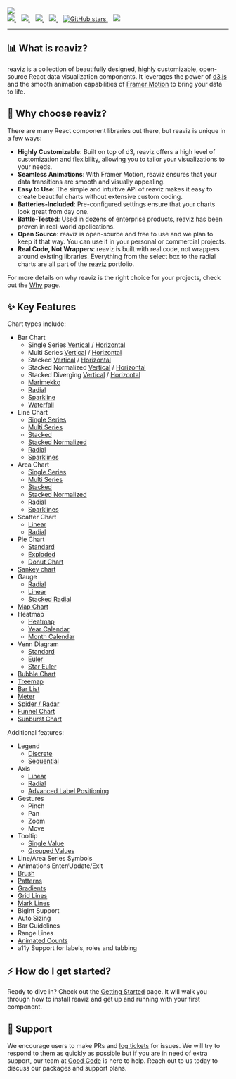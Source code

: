 
<div className="my-0 mx-auto text-white text-center flex flex-col">
  <img
    className="mx-auto mb-8 mt-8"
    src={img.src}
  />
  <br />
  <div className="flex justify-center">
    <a href="https://github.com/reaviz/reaviz/actions/workflows/build.yml" target="_blank">
      <img src="https://github.com/reaviz/reaviz/actions/workflows/build.yml/badge.svg" />
    </a>
    <span>&nbsp;&nbsp;</span>
    <a href="https://npm.im/reaviz" target="_blank">
      <img src="https://img.shields.io/npm/v/reaviz.svg" />
    </a>
    <span>&nbsp;&nbsp;</span>
    <a href="https://npm.im/reaviz" target="_blank">
      <img src="https://badgen.net/npm/dw/reaviz" />
    </a>
    <span>&nbsp;&nbsp;</span>
    <a href="https://github.com/reaviz/reaviz/blob/master/LICENSE" target="_blank">
      <img src="https://badgen.now.sh/badge/license/apache2" />
    </a>
    <span>&nbsp;&nbsp;</span>
    <a href="https://github.com/reaviz/reaviz" target="_blank">
      <img alt="GitHub stars" src="https://img.shields.io/github/stars/reaviz/reaviz?style=social" />
    </a>
    <span>&nbsp;&nbsp;</span>
    <a href="https://discord.gg/tt8wGExq35" target="_blank">
      <img src="https://img.shields.io/discord/773948315037073409?label=discord" />
    </a>
  </div>

---
</div>

## 📊 What is reaviz?
reaviz is a collection of beautifully designed, highly customizable, open-source React data visualization components. It leverages the power of [d3.js](https://d3js.org/) and the smooth animation capabilities of [Framer Motion](https://www.framer.com/motion/) to bring your data to life.

## 🤔 Why choose reaviz?
There are many React component libraries out there, but reaviz is unique in a few ways:

- **Highly Customizable**: Built on top of d3, reaviz offers a high level of customization and flexibility, allowing you to tailor your visualizations to your needs.
- **Seamless Animations**: With Framer Motion, reaviz ensures that your data transitions are smooth and visually appealing.
- **Easy to Use**: The simple and intuitive API of reaviz makes it easy to create beautiful charts without extensive custom coding.
- **Batteries-Included**: Pre-configured settings ensure that your charts look great from day one.
- **Battle-Tested**: Used in dozens of enterprise products, reaviz has been proven in real-world applications.
- **Open Source**: reaviz is open-source and free to use and we plan to keep it that way. You can use it in your personal or commercial projects.
- **Real Code, Not Wrappers**: reaviz is built with real code, not wrappers around existing libraries. Everything from the select box to the radial charts are all part of the [reaviz](https://github.com/reaviz) portfolio.

For more details on why reaviz is the right choice for your projects, check out the [Why](/docs/getting-started/why) page.

## ✨ Key Features

Chart types include:

- Bar Chart
  - Single Series [Vertical](/docs/charts/bar-chart#single-series-vertical) / [Horizontal](/docs/charts/bar-chart#single-series-horizontal)
  - Multi Series [Vertical](/docs/charts/bar-chart#multi-series-vertical) / [Horizontal](/docs/charts/bar-chart#multi-series-horizontal)
  - Stacked [Vertical](/docs/charts/bar-chart#stacked-vertical) / [Horizontal](/docs/charts/bar-chart#stacked-horizontal)
  - Stacked Normalized [Vertical](/docs/charts/bar-chart#stacked-normalized-vertical) / [Horizontal](/docs/charts/bar-chart#stacked-normalized-horizontal)
  - Stacked Diverging [Vertical](/docs/charts/bar-chart#stacked-diverging-vertical) / [Horizontal](/docs/charts/bar-chart#stacked-diverging-horizontal)
  - [Marimekko](/docs/charts/bar-chart#marimekko)
  - [Radial](docs/charts/radial-bar-chart)
  - [Sparkline](/docs/charts/bar-chart#sparkline)
  - [Waterfall](/docs/charts/bar-chart#waterfall)
- Line Chart
  - [Single Series](/docs/charts/line-chart#single-series)
  - [Multi Series](/docs/charts/line-chart#multi-series)
  - [Stacked](/docs/charts/line-chart#stacked)
  - [Stacked Normalized](/docs/charts/line-chart#stacked-normalized)
  - [Radial](/docs/charts/line-chart#radial)
  - [Sparklines](/docs/charts/spark-line#line)
- Area Chart
  - [Single Series](/docs/charts/area-chart#single-series)
  - [Multi Series](/docs/charts/area-chart#multi-series)
  - [Stacked](/docs/charts/area-chart#stacked)
  - [Stacked Normalized](/docs/charts/area-chart#stacked-normalized)
  - [Radial](/docs/charts/radial-area-chart)
  - [Sparklines](/docs/charts/spark-line#area)
- Scatter Chart
  - [Linear](/docs/charts/scatter-plot#scatter)
  - [Radial](/docs/charts/radial-scatter-plot#scatter)
- Pie Chart
  - [Standard](/docs/charts/pie-chart#pie)
  - [Exploded](/docs/charts/pie-chart#exploded)
  - [Donut Chart](/docs/charts/pie-chart#donut)
- [Sankey chart](/docs/charts/sankey-plot)
- Gauge
  - [Radial](/docs/charts/radial-gauge)
  - [Linear](/docs/charts/linear-gauge)
  - [Stacked Radial](/docs/charts/radial-gauge#stacked)
- [Map Chart](/docs/charts/map)
- Heatmap
  - [Heatmap](/docs/charts/heatmap#heatmap)
  - [Year Calendar](/docs/charts/heatmap#year-calendar)
  - [Month Calendar](/docs/charts/heatmap#month-calendar)
- Venn Diagram
  - [Standard](/docs/charts/venn-diagram#venn)
  - [Euler](/docs/charts/venn-diagram#euler)
  - [Star Euler](/docs/charts/venn-diagram#star-euler)
- [Bubble Chart](/docs/charts/bubble-chart)
- [Treemap](/docs/charts/tree-map)
- [Bar List](/docs/charts/bar-list)
- [Meter](/docs/charts/meter)
- [Spider / Radar](/docs/charts/radar)
- [Funnel Chart](/docs/charts/funnel-chart)
- [Sunburst Chart](/docs/charts/sunburst-chart)

Additional features:

- Legend
  - [Discrete](/docs/utils/legends#descrete)
  - [Sequential](/docs/utils/legends#sequential)
- Axis
  - [Linear](/docs/utils/axis#linear)
  - [Radial](/docs/utils/axis#radial)
  - [Advanced Label Positioning](/docs/utils/axis#advanced-label-positioning)
- Gestures
  - Pinch
  - Pan
  - Zoom
  - Move
- Tooltip
  - [Single Value](/docs/utils/tooltips#tooltip-area)
  - [Grouped Values](/docs/utils/tooltips#charttooltip)
- Line/Area Series Symbols
- Animations Enter/Update/Exit
- [Brush](/docs/utils/brush)
- [Patterns](/docs/utils/mask)
- [Gradients](/docs/utils/gradient)
- [Grid Lines](/docs/utils/grid-lines)
- [Mark Lines](/docs/utils/mark-line)
- BigInt Support
- Auto Sizing
- Bar Guidelines
- Range Lines
- [Animated Counts](/docs/utils/count)
- a11y Support for labels, roles and tabbing

## ⚡️ How do I get started?
Ready to dive in? Check out the [Getting Started](/docs/getting-started/setup) page.
It will walk you through how to install reaviz and get up and running with your first component.

## 🙏 Support
We encourage users to make PRs and [log tickets](https://github.com/reaviz/reaviz/issues) for 
issues. We will try to respond to them as quickly as possible but if you are in need of extra 
support, our team at [Good Code](https://www.goodcode.us) is here to help. Reach out to us 
today to discuss our packages and support plans.
